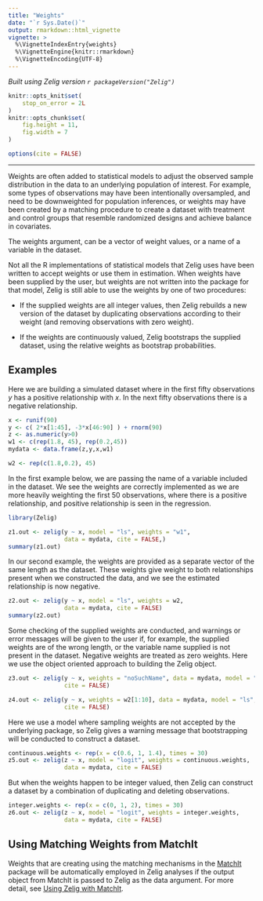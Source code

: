 ```yaml
---
title: "Weights"
date: "`r Sys.Date()`"
output: rmarkdown::html_vignette
vignette: >
  %\VignetteIndexEntry{weights}
  %\VignetteEngine{knitr::rmarkdown}
  %\VignetteEncoding{UTF-8}
---
```


*Built using Zelig version `r packageVersion("Zelig")`*

```r
knitr::opts_knit$set(
    stop_on_error = 2L
)
knitr::opts_chunk$set(
    fig.height = 11,
    fig.width = 7
)

options(cite = FALSE)
```
---

Weights are often added to statistical models to adjust the observed sample distribution in the data to an underlying population of interest.  For example, some types of observations may have been intentionally oversampled, and need to be downweighted for population inferences, or weights may have been created by a matching procedure to create a dataset with treatment and control groups that resemble randomized designs and achieve balance in covariates.

The weights argument, can be a vector of weight values, or a name of a variable in the dataset.

Not all the R implementations of statistical models that Zelig uses have been written to accept weights or use them in estimation.  When weights have been supplied by the user, but weights are not written into the package for that model, Zelig is still able to use the weights by one of two procedures:

-   If the supplied weights are all integer values, then Zelig rebuilds a new version of the dataset by duplicating observations according to their weight (and removing observations with zero weight).

-   If the weights are continuously valued, Zelig bootstraps the supplied dataset, using the relative weights as bootstrap probabilities.

Examples
--------

Here we are building a simulated dataset where in the first fifty observations $y$ has a positive relationship with $x$. In the next fifty observations there is a negative relationship.

```r
x <- runif(90)
y <- c( 2*x[1:45], -3*x[46:90] ) + rnorm(90)
z <- as.numeric(y>0)
w1 <- c(rep(1.8, 45), rep(0.2,45))
mydata <- data.frame(z,y,x,w1)

w2 <- rep(c(1.8,0.2), 45)
```

In the first example below, we are passing the name of a variable included in the dataset.  We see the weights are correctly implemented as we are more heavily weighting the first 50 observations, where there is a positive relationship, and positive relationship is seen in the regression.

```r
library(Zelig)

z1.out <- zelig(y ~ x, model = "ls", weights = "w1",
                data = mydata, cite = FALSE,)
summary(z1.out)
```

In our second example, the weights are provided as a separate vector of the same length as the dataset.  These weights give weight to both relationships present when we constructed the data, and we see the estimated relationship is now negative.

```r
z2.out <- zelig(y ~ x, model = "ls", weights = w2,
                data = mydata, cite = FALSE)
summary(z2.out)
```

Some checking of the supplied weights are conducted, and warnings or error messages will be given to the user if, for example, the supplied weights are of the wrong length, or the variable name supplied is not present in the dataset.  Negative weights are treated as zero weights.  Here we use the object oriented approach to building the Zelig object.

```r
z3.out <- zelig(y ~ x, weights = "noSuchName", data = mydata, model = "ls",
                cite = FALSE)

z4.out <- zelig(y ~ x, weights = w2[1:10], data = mydata, model = "ls",
                cite = FALSE)
```

Here we use a model where sampling weights are not accepted by the underlying package, so Zelig gives a warning message that bootstrapping will be conducted to construct a dataset.

```r
continuous.weights <- rep(x = c(0.6, 1, 1.4), times = 30)
z5.out <- zelig(z ~ x, model = "logit", weights = continuous.weights,
                data = mydata, cite = FALSE)
```

But when the weights happen to be integer valued, then Zelig can construct a dataset by a combination of duplicating and deleting observations.

```r
integer.weights <- rep(x = c(0, 1, 2), times = 30)
z6.out <- zelig(z ~ x, model = "logit", weights = integer.weights,
                data = mydata, cite = FALSE)
```


Using Matching Weights from MatchIt
-----------------------------------

Weights that are creating using the matching mechanisms in the [MatchIt](http://gking.harvard.edu/matchit) package will be automatically employed in Zelig analyses if the output object from MatchIt is passed to Zelig as the data argument.  For more detail, see [Using Zelig with MatchIt](using_Zelig_with_Amelia.html).
